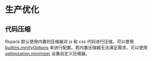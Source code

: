 # 生产优化

## 代码压缩

Rspack 默认使用内置的压缩器对 js 和 css 代码进行压缩，可以使用 [builtins.minifyOptions](config/builtins#builtinsminifyoptions) 来进行配置。若内置压缩器无法满足需求，可以使用 [optimization.minimizer](config/optimization#optimizationminimizer) 设置自定义压缩器。

